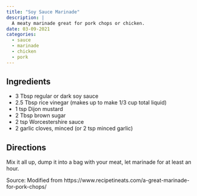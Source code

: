 ```yaml
---
title: "Soy Sauce Marinade"
description: |
  A meaty marinade great for pork chops or chicken.
date: 03-09-2021
categories:
  - sauce
  - marinade
  - chicken
  - pork
---
```


## Ingredients

* 3 Tbsp regular or dark soy sauce
* 2.5 Tbsp rice vinegar (makes up to make 1/3 cup total liquid)
* 1 tsp Dijon mustard
* 2 Tbsp brown sugar
* 2 tsp Worcestershire sauce
* 2 garlic cloves, minced (or 2 tsp minced garlic)

## Directions

Mix it all up, dump it into a bag with your meat, let marinade for at least an hour.

Source: Modified from https://www.recipetineats.com/a-great-marinade-for-pork-chops/

